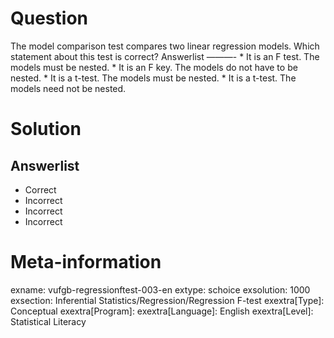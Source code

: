 Question
========

The model comparison test compares two linear regression models. Which statement about this test is correct? 
Answerlist
----------
* It is an F test. The models must be nested.
* It is an F key. The models do not have to be nested.
* It is a t-test. The models must be nested.
* It is a t-test. The models need not be nested.


Solution
========

Answerlist
----------
* Correct
* Incorrect
* Incorrect
* Incorrect

Meta-information
================
exname: vufgb-regressionftest-003-en
extype: schoice
exsolution: 1000
exsection: Inferential Statistics/Regression/Regression F-test
exextra[Type]: Conceptual
exextra[Program]: 
exextra[Language]: English
exextra[Level]: Statistical Literacy
